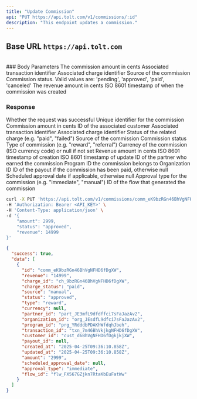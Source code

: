 ```yaml
---
title: "Update Commission"
api: "PUT https://api.tolt.com/v1/commissions/:id"
description: "This endpoint updates a commission."
---
```


## Base URL `https://api.tolt.com`

<br />
### Body Parameters

<ParamField body="amount" type="number - optional">
  The commission amount in cents
</ParamField>

<ParamField body="transaction_id" type="string - optional">
  Associated transaction identifier
</ParamField>

<ParamField body="charge_id" type="string - optional">
  Associated charge identifier
</ParamField>

<ParamField body="source" type="string - optional">
  Source of the commission
</ParamField>

<ParamField body="status" type="string - optional">
  Commission status. Valid values are: 'pending', 'approved', 'paid', 'canceled'
</ParamField>

<ParamField body="revenue" type="number - optional">
  The revenue amount in cents
</ParamField>

<ParamField body="created_at" type="string - optional">
  ISO 8601 timestamp of when the commission was created
</ParamField>

### Response

<ResponseField name="success" type="boolean">
  Whether the request was successful
</ResponseField>

<ResponseField name="data" type="array[object]">
  <Expandable title="properties" defaultOpen={true}>
    <ResponseField name="id" type="string">
      Unique identifier for the commission
    </ResponseField>
    <ResponseField name="amount" type="number">
      Commission amount in cents
    </ResponseField>
    <ResponseField name="customer_id" type="string">
      ID of the associated customer
    </ResponseField>
    <ResponseField name="transaction_id" type="string">
      Associated transaction identifier
    </ResponseField>
    <ResponseField name="charge_id" type="string">
      Associated charge identifier
    </ResponseField>
    <ResponseField name="charge_status" type="string">
      Status of the related charge (e.g. "paid", "failed")
    </ResponseField>
    <ResponseField name="source" type="string">
      Source of the commission
    </ResponseField>
    <ResponseField name="status" type="string">
      Commission status
    </ResponseField>
    <ResponseField name="type" type="string">
      Type of commission (e.g. "reward", "referral")
    </ResponseField>
    <ResponseField name="currency" type="string | null">
      Currency of the commission (ISO currency code) or null if not set
    </ResponseField>
    <ResponseField name="revenue" type="number">
      Revenue amount in cents
    </ResponseField>
    <ResponseField name="created_at" type="string">
      ISO 8601 timestamp of creation
    </ResponseField>
    <ResponseField name="updated_at" type="string">
      ISO 8601 timestamp of update
    </ResponseField>
    <ResponseField name="partner_id" type="string">
      ID of the partner who earned the commission
    </ResponseField>
    <ResponseField name="program_id" type="string">
      Program ID the commission belongs to
    </ResponseField>
    <ResponseField name="organization_id" type="string">
      Organization ID
    </ResponseField>
    <ResponseField name="payout_id" type="string | null">
      ID of the payout if the commission has been paid, otherwise null
    </ResponseField>
    <ResponseField name="scheduled_approval_date" type="string | null">
      Scheduled approval date if applicable, otherwise null
    </ResponseField>
    <ResponseField name="approval_type" type="string">
      Approval type for the commission (e.g. "immediate", "manual")
    </ResponseField>
    <ResponseField name="flow_id" type="string">
      ID of the flow that generated the commission
    </ResponseField>
  </Expandable>
</ResponseField>

<RequestExample>

```bash cURL
curl -X PUT 'https://api.tolt.com/v1/commissions/comm_eK9bzRGn46BhVgNFHD6fDgXW' \
-H 'Authorization: Bearer <API_KEY>' \
-H 'Content-Type: application/json' \
-d '{
    "amount": 2999,
    "status": "approved",
    "revenue": 14999
}'
```

</RequestExample>

<ResponseExample>

```json Response
{
  "success": true,
  "data": [
    {
      "id": "comm_eK9bzRGn46BhVgNFHD6fDgXW",
      "revenue": "14999",
      "charge_id": "ch_9bzRGn46BhVgNFHD6fDgXW",
      "charge_status": "paid",
      "source": "manual",
      "status": "approved",
      "type": "reward",
      "currency": null,
      "partner_id": "part_JE3mfL9dfdffci7sFaJazAv2",
      "organization_id": "org_JEsdfL9dfci7sFaJazAv2",
      "program_id": "prg_YRdddbPDAKhWfdqhJbeh",
      "transaction_id": "txn_7m46BhVkjkgNFHD6fDgXW",
      "customer_id": "cust_d6BhVgNFHD6fDgkjkjXW",
      "payout_id": null,
      "created_at": "2025-04-25T09:36:10.858Z",
      "updated_at": "2025-04-25T09:36:10.858Z",
      "amount": "2999",
      "scheduled_approval_date": null,
      "approval_type": "immediate",
      "flow_id": "flw_FX567GZjkn7RtaKbEuFatWw"
    }
  ]
}
```

</ResponseExample>
